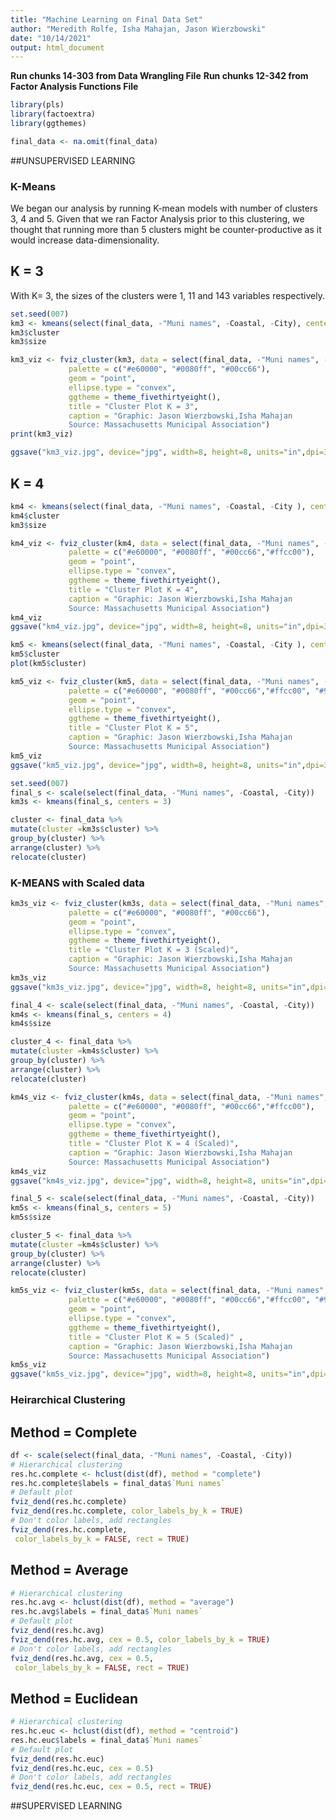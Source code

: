 ```yaml
---
title: "Machine Learning on Final Data Set"
author: "Meredith Rolfe, Isha Mahajan, Jason Wierzbowski"
date: "10/14/2021"
output: html_document
---
```


**Run chunks 14-303 from Data Wrangling File**
**Run chunks 12-342 from Factor Analysis Functions File**

```r
library(pls)
library(factoextra)
library(ggthemes)

final_data <- na.omit(final_data)
```

##UNSUPERVISED LEARNING 

### K-Means 

We began our analysis by running K-mean models with number of clusters 3, 4 and 5. Given that we ran Factor Analysis prior to this clustering, we thought that running more than 5 clusters might be counter-productive as it would increase data-dimensionality. 


## K = 3 

With K= 3, the sizes of the clusters were 1, 11 and 143 variables respectively. 


```r
set.seed(007)
km3 <- kmeans(select(final_data, -"Muni names", -Coastal, -City), centers = 3)
km3$cluster
km3$size
```


```r
km3_viz <- fviz_cluster(km3, data = select(final_data, -"Muni names", -Coastal, -City),
             palette = c("#e60000", "#0080ff", "#00cc66"), 
             geom = "point",
             ellipse.type = "convex", 
             ggtheme = theme_fivethirtyeight(), 
             title = "Cluster Plot K = 3", 
             caption = "Graphic: Jason Wierzbowski,Isha Mahajan 
             Source: Massachusetts Municipal Association")
print(km3_viz)

ggsave("km3_viz.jpg", device="jpg", width=8, height=8, units="in",dpi=300)
```


## K = 4


```r
km4 <- kmeans(select(final_data, -"Muni names", -Coastal, -City ), centers = 4)
km4$cluster
km3$size
```



```r
km4_viz <- fviz_cluster(km4, data = select(final_data, -"Muni names", -Coastal, -City),
             palette = c("#e60000", "#0080ff", "#00cc66","#ffcc00"), 
             geom = "point",
             ellipse.type = "convex", 
             ggtheme = theme_fivethirtyeight(), 
             title = "Cluster Plot K = 4", 
             caption = "Graphic: Jason Wierzbowski,Isha Mahajan 
             Source: Massachusetts Municipal Association")
km4_viz
ggsave("km4_viz.jpg", device="jpg", width=8, height=8, units="in",dpi=300)
```

```r
km5 <- kmeans(select(final_data, -"Muni names", -Coastal, -City ), centers = 5)
km5$cluster
plot(km5$cluster)
```


```r
km5_viz <- fviz_cluster(km5, data = select(final_data, -"Muni names", -Coastal, -City),
             palette = c("#e60000", "#0080ff", "#00cc66","#ffcc00", "#9966ff"), 
             geom = "point",
             ellipse.type = "convex", 
             ggtheme = theme_fivethirtyeight(), 
             title = "Cluster Plot K = 5", 
             caption = "Graphic: Jason Wierzbowski,Isha Mahajan 
             Source: Massachusetts Municipal Association")
km5_viz
ggsave("km5_viz.jpg", device="jpg", width=8, height=8, units="in",dpi=300)
```


```r
set.seed(007)
final_s <- scale(select(final_data, -"Muni names", -Coastal, -City))
km3s <- kmeans(final_s, centers = 3)

cluster <- final_data %>% 
mutate(cluster =km3s$cluster) %>% 
group_by(cluster) %>% 
arrange(cluster) %>% 
relocate(cluster)
```


### K-MEANS  with Scaled data 

```r
km3s_viz <- fviz_cluster(km3s, data = select(final_data, -"Muni names", -Coastal, -City),
             palette = c("#e60000", "#0080ff", "#00cc66"), 
             geom = "point",
             ellipse.type = "convex", 
             ggtheme = theme_fivethirtyeight(), 
             title = "Cluster Plot K = 3 (Scaled)", 
             caption = "Graphic: Jason Wierzbowski,Isha Mahajan 
             Source: Massachusetts Municipal Association")
km3s_viz
ggsave("km3s_viz.jpg", device="jpg", width=8, height=8, units="in",dpi=300)
```


```r
final_4 <- scale(select(final_data, -"Muni names", -Coastal, -City))
km4s <- kmeans(final_s, centers = 4)
km4s$size

cluster_4 <- final_data %>% 
mutate(cluster =km4s$cluster) %>% 
group_by(cluster) %>% 
arrange(cluster) %>% 
relocate(cluster)
```


```r
km4s_viz <- fviz_cluster(km4s, data = select(final_data, -"Muni names", -Coastal, -City),
             palette = c("#e60000", "#0080ff", "#00cc66","#ffcc00"), 
             geom = "point",
             ellipse.type = "convex", 
             ggtheme = theme_fivethirtyeight(), 
             title = "Cluster Plot K = 4 (Scaled)", 
             caption = "Graphic: Jason Wierzbowski,Isha Mahajan 
             Source: Massachusetts Municipal Association")
km4s_viz
ggsave("km4s_viz.jpg", device="jpg", width=8, height=8, units="in",dpi=300)
```


```r
final_5 <- scale(select(final_data, -"Muni names", -Coastal, -City))
km5s <- kmeans(final_s, centers = 5)
km5s$size

cluster_5 <- final_data %>% 
mutate(cluster =km4s$cluster) %>% 
group_by(cluster) %>% 
arrange(cluster) %>% 
relocate(cluster)
```


```r
km5s_viz <- fviz_cluster(km5s, data = select(final_data, -"Muni names", -Coastal, -City),
             palette = c("#e60000", "#0080ff", "#00cc66","#ffcc00", "#9966ff"), 
             geom = "point",
             ellipse.type = "convex", 
             ggtheme = theme_fivethirtyeight(), 
             title = "Cluster Plot K = 5 (Scaled)" , 
             caption = "Graphic: Jason Wierzbowski,Isha Mahajan 
             Source: Massachusetts Municipal Association")
km5s_viz
ggsave("km5s_viz.jpg", device="jpg", width=8, height=8, units="in",dpi=300)
```

### Heirarchical Clustering

## Method = Complete

```r
df <- scale(select(final_data, -"Muni names", -Coastal, -City))
# Hierarchical clustering
res.hc.complete <- hclust(dist(df), method = "complete")
res.hc.complete$labels = final_data$`Muni names`
# Default plot
fviz_dend(res.hc.complete)
fviz_dend(res.hc.complete, color_labels_by_k = TRUE)
# Don't color labels, add rectangles
fviz_dend(res.hc.complete,
 color_labels_by_k = FALSE, rect = TRUE)
```


## Method = Average

```r
# Hierarchical clustering
res.hc.avg <- hclust(dist(df), method = "average")
res.hc.avg$labels = final_data$`Muni names`
# Default plot
fviz_dend(res.hc.avg)
fviz_dend(res.hc.avg, cex = 0.5, color_labels_by_k = TRUE)
# Don't color labels, add rectangles
fviz_dend(res.hc.avg, cex = 0.5,
 color_labels_by_k = FALSE, rect = TRUE)
```


## Method = Euclidean

```r
# Hierarchical clustering
res.hc.euc <- hclust(dist(df), method = "centroid")
res.hc.euc$labels = final_data$`Muni names`
# Default plot
fviz_dend(res.hc.euc)
fviz_dend(res.hc.euc, cex = 0.5)
# Don't color labels, add rectangles
fviz_dend(res.hc.euc, cex = 0.5, rect = TRUE)

```

##SUPERVISED LEARNING 

```r

```




